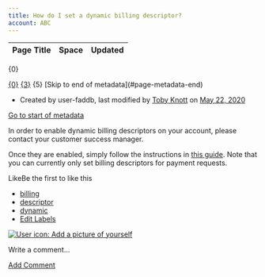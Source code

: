 ```yaml
---
title: How do I set a dynamic billing descriptor?
account: ABC
---
```


<table class="aui"> <thead> <tr class="header"> <th class="search-result-title">Page Title</th> <th class="search-result-space">Space</th> <th class="search-result-date">Updated</th> </tr> </thead> </table> <p class="search-result-count">{0}</p> <tr class="search-result"> <td class="search-result-title"><a href="{1}" class="content-type-{2}"><span>{0}</span></a></td> <td class="search-result-space"><a class="space" href="/display/{4}/" title="{3}">{3}</a></td> <td class="search-result-date"><span class="date" title="{6}">{5}</span></td> </tr> [Skip to end of metadata](#page-metadata-end)

*   Created by user-faddb, last modified by [Toby Knott](    /display/~toby.knott
    ) on [May 22, 2020](/pages/diffpagesbyversion.action?pageId=721086&selectedPageVersions=2&selectedPageVersions=3 "Show changes")

[Go to start of metadata](#page-metadata-start)

In order to enable dynamic billing descriptors on your account, please contact your customer success manager.

Once they are enabled, simply follow the instructions in [this guide](/display/DOCS/Dynamic+billing+descriptor). Note that you can currently only set billing descriptors for payment requests.

LikeBe the first to like this

*   [billing](/label/FAQ/billing)
*   [descriptor](/label/FAQ/descriptor)
*   [dynamic](/label/FAQ/dynamic)
*   [Edit Labels](# "Edit Labels (Type 'l')")

[![User icon: Add a picture of yourself](/s/en_GB/7901/abf7b35644d5a5d1d7e4b0969a83e8eb2b569fb5/_/images/icons/profilepics/add_profile_pic.svg)](/users/profile/editmyprofilepicture.action)

Write a comment…

[Add Comment](/pages/viewpage.action?pageId=721086&showComments=true&showCommentArea=true#addcomment)